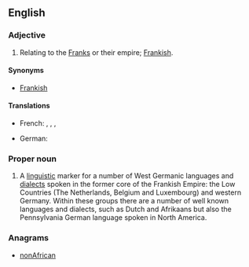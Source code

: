 ==English==

===Adjective===
{{en-adj|-}}

# Relating to the [[Franks]] or their empire; [[Frankish]].

====Synonyms====
* [[Frankish]]

====Translations====
{{trans-top|relating to the Franks or their empire, Frankish}}
* French: {{t+|fr|franconien|m}},  {{t+|fr|franc|m}},  {{t|fr|franque|f}},  {{t+|fr|francique|m|f}}
{{trans-mid}}
* German: {{t+|de|fränkisch}}
{{trans-bottom}}

===Proper noun===
{{en-proper noun}}
{{wikipedia|Franconian languages}}

# A [[linguistic]] marker for a number of West Germanic languages and [[dialect]]s spoken in the former core of the Frankish Empire: the Low Countries (The Netherlands, Belgium and Luxembourg) and western Germany. Within these groups there are a number of well known languages and dialects, such as Dutch and Afrikaans but also the Pennsylvania German language spoken in North America.

===Anagrams===
* {{alphagram|aacfinnnor}} [[nonAfrican#English|nonAfrican]]
